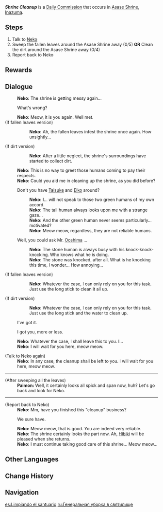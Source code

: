 {{Quest Infobox
|id            = 22046; 22048
|type          = Commission
|image         = 
|npc           = Neko
|startLocation = [[Asase Shrine]], [[Inazuma]]
|region        = Inazuma
|area          = Seirai Island
|subarea       = Asase Shrine
|requirement   = Complete [[Neko Is a Cat]] [[World Quest]] Series
|otherRewards  = *AR-Dependent Rewards
|characters    = Neko; Paimon; Traveler
}}
'''''Shrine Cleanup''''' is a [[Daily Commission]] that occurs in [[Asase Shrine]], [[Inazuma]].

==Steps==
#Talk to [[Neko]]
#Sweep the fallen leaves around the Asase Shrine away (0/5) '''OR''' Clean the dirt around the Asase Shrine away (0/4)
#Report back to Neko

==Rewards==
{{Commission Rewards|full}}

==Dialogue==
{{Quest Description|[[Neko]], "Provisional Head Priestess of the [[Asase Shrine]]," seems to be troubled about something...}}
{{Dialogue Start}}
:'''Neko:''' The shrine is getting messy again...
:{{DIcon}} What's wrong?
:'''Neko:''' Meow, it is you again. Well met.
;(If fallen leaves version)
::'''Neko:''' Ah, the fallen leaves infest the shrine once again. How unsightly...
;(If dirt version)
::'''Neko:''' After a little neglect, the shrine's surroundings have started to collect dirt.
:'''Neko:''' This is no way to greet those humans coming to pay their respects.
:'''Neko:''' Could you aid me in cleaning up the shrine, as you did before?
:{{DIcon}} Don't you have [[Taisuke]] and [[Eiko]] around?
::'''Neko:''' I... will not speak to those two green humans of my own accord.
::'''Neko:''' The tall human always looks upon me with a strange gaze...
::'''Neko:''' And the other green human never seems particularly... motivated?
::'''Neko:''' Meow meow, regardless, they are not reliable humans.
:{{DIcon}} Well, you could ask Mr. [[Ooshima Junpei|Ooshima]] ...
::'''Neko:''' The stone human is always busy with his knock-knock-knocking. Who knows what he is doing.
::'''Neko:''' The stone was knocked, after all. What is he knocking this time, I wonder... How annoying...
;(If fallen leaves version)
::'''Neko:''' Whatever the case, I can only rely on you for this task. Just use the long stick to clean it all up.
;(If dirt version)
::'''Neko:''' Whatever the case, I can only rely on you for this task. Just use the long stick and the water to clean up.
:{{DIcon}} I've got it.
:{{DIcon}} I got you, more or less.
:'''Neko:''' Whatever the case, I shall leave this to you. I...
:'''Neko:''' I will wait for you here, meow meow.

;(Talk to Neko again)
:'''Neko:''' In any case, the cleanup shall be left to you. I will wait for you here, meow meow.
----
;(After sweeping all the leaves)
:'''Paimon:''' Well, it certainly looks all spick and span now, huh? Let's go back and look for Neko.
----
;(Report back to Neko)
:'''Neko:''' Mm, have you finished this "cleanup" business?
:{{DIcon}} We sure have.
:'''Neko:''' Meow meow, that is good. You are indeed very reliable.
:'''Neko:''' The shrine certainly looks the part now. Ah, [[Hibiki]] will be pleased when she returns.
:'''Neko:''' I must continue taking good care of this shrine... Meow meow...
{{Dialogue End}}

==Other Languages==
{{Other Languages
|en       = Shrine Cleanup
|zhs      = 神社大扫除
|zhs_rm   = Shénshè Dàsǎochú
|zht      = 神社大掃除
|zht_rm   = Shénshè Dàsǎochú
|zh_tl    = Shrine Cleanup
|ja       = 神社の大掃除
|ja_rm    = Jinja no Oosouji
|ja_tl    = Shrine Cleanup
|ja_note  = {{ja|神社|rm=Jinja}} refers to a Shinto Shrine. {{ja|大掃除|rm=Oosouji}} is a Japanese tradition of thorough cleaning before the new year.
|ko       = 신사 대청소
|ko_tl    = Shrine Cleanup
|es       = Limpiando el santuario
|es_tl    = Cleaning the Shrine
|fr       = Grand ménage au sanctuaire
|fr_tl    = Large-Scale Cleaning in the Shrine
|ru       = Генеральная уборка в святилище
|ru_tl    = General Cleaning at the Shrine
|th       = ทำความสะอาดศาลเจ้าครั้งใหญ่
|th_rm    = 
|th_tl    = Large-Scale Shrine Cleaning
|vi       = Quét Dọn Ngôi Đền
|vi_tl    = Shrine Cleanup
|de       = Großreinigung auf dem Schrein
|de_tl    = Large-Scale Cleaning at the Shrine
|id       = Bersih-Bersih Kuil
|id_tl    = Shrine Cleanup
|pt       = Limpeza do Santuário
|pt_tl    = Shrine Cleanup
|tr       = Tapınak Temizliği
|tr_tl    = Temple Cleaning
|it       = Pulizia del santuario
|it_tl    = 
}}

==Change History==
{{Change History|2.1}}

==Navigation==
{{Commission Navbox|Inazuma|Standalone}}

[[es:Limpiando el santuario]]
[[ru:Генеральная уборка в святилище]]